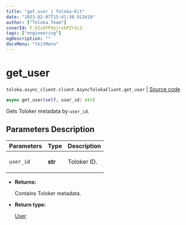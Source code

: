 ```yaml
---
title: "get_user | Toloka-Kit"
date: "2023-02-07T15:41:38.913410"
author: ["Toloka Team"]
coverId: F_bIcOYF9yjrxkPZrXc3
tags: ["engineering"]
ogDescription: ""
docsMenu: "tkitMenu"
---
```


# get_user
`toloka.async_client.client.AsyncTolokaClient.get_user` | [Source code](https://github.com/Toloka/toloka-kit/blob/v1.1.3/src/async_client/client.py#L0)

```python
async get_user(self, user_id: str)
```

Gets Toloker metadata by `user_id`.

## Parameters Description

| Parameters | Type | Description |
| :----------| :----| :-----------|
`user_id`|**str**|<p>Toloker ID.</p>

* **Returns:**

  Contains Toloker metadata.

* **Return type:**

  [User](/docs-new/toloka-kit/reference/toloka.client.user.User)
